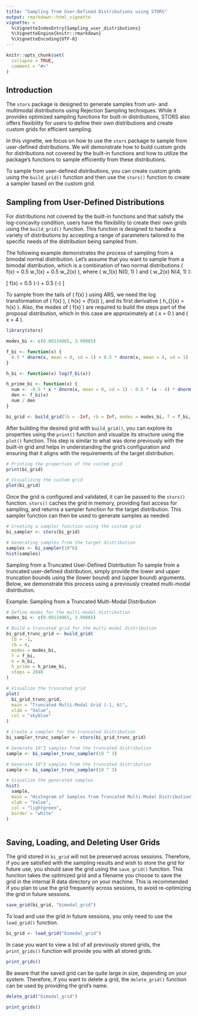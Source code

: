 ```yaml
---
title: "Sampling from User-Defined Distributions using STORS"
output: rmarkdown::html_vignette
vignette: >
  %\VignetteIndexEntry{Sampling_user_distributions}
  %\VignetteEngine{knitr::rmarkdown}
  %\VignetteEncoding{UTF-8}
---
```


```r
knitr::opts_chunk$set(
  collapse = TRUE,
  comment = "#>"
)
```

## Introduction

The `stors` package is designed to generate samples from uni- and multimodal distributions using Rejection Sampling techniques. While it provides optimized sampling functions for built-in distributions, STORS also offers flexibility for users to define their own distributions and create custom grids for efficient sampling.

In this vignette, we focus on how to use the `stors` package to sample from user-defined distributions. We will demonstrate how to build custom grids for distributions not covered by the built-in functions and how to utilize the package's functions to sample efficiently from these distributions.

To sample from user-defined distributions, you can create custom grids using the `build_grid()` function and then use the `stors()` function to create a sampler based on the custom grid.


## Sampling from User-Defined Distributions

For distributions not covered by the built-in functions and that satisfy the log-concavity condition, users have the flexibility to create their own grids using the `build_grid()` function. This function is designed to handle a variety of distributions by accepting a range of parameters tailored to the specific needs of the distribution being sampled from.

The following example demonstrates the process of sampling from a bimodal normal distribution. Let's assume that you want to sample from a bimodal distribution, which is a combination of two normal distributions \( f(x) = 0.5 w_1(x) + 0.5 w_2(x) \), where \( w_1(x) \sim N(0, 1) \) and \( w_2(x) \sim N(4, 1) \):

\[
f(x) =  0.5 \frac{1}{\sqrt{2 \pi}}  \exp\left(-\frac{x^2}{2}\right) + 0.5  \frac{1}{\sqrt{2 \pi}} \exp\left(-\frac{(x - 4)^2}{2}\right)
\]

To sample from the tails of \( f(x) \) using ARS, we need the log transformation of \( f(x) \), \( h(x) = \log(f(x)) \), and its first derivative \( h_{\text{prime}}(x) = \frac{d}{dx} h(x) \). Also, the modes of \( f(x) \) are required to build the steps part of the proposal distribution, which in this case are approximately at \( x = 0 \) and \( x = 4 \).

```r
library(stors)

modes_bi <- c(0.00134865, 3.99865)

f_bi <- function(x) {
  0.5 * dnorm(x, mean = 0, sd = 1) + 0.5 * dnorm(x, mean = 4, sd = 1)
}

h_bi <- function(x) log(f_bi(x))

h_prime_bi <- function(x) {
  num <- -0.5 * x * dnorm(x, mean = 0, sd = 1) - 0.5 * (x - 4) * dnorm(x, mean = 4, sd = 1)
  den <- f_bi(x)
  num / den
}

bi_grid <- build_grid(lb = -Inf, rb = Inf, modes = modes_bi, f = f_bi, h = h_bi, h_prime = h_prime_bi)
```

After building the desired grid with `build_grid()`, you can explore its properties using the `print()` function and visualize its structure using the `plot()` function. This step is similar to what was done previously with the built-in grid and helps in understanding the grid's configuration and ensuring that it aligns with the requirements of the target distribution.

```r
# Printing the properties of the custom grid
print(bi_grid)

# Visualizing the custom grid
plot(bi_grid)
```

Once the grid is configured and validated, it can be passed to the `stors()` function. `stors()` caches the grid in memory, providing fast access for sampling, and returns a sampler function for the target distribution. This sampler function can then be used to generate samples as needed.

```r
# Creating a sampler function using the custom grid
bi_sampler <- stors(bi_grid)

# Generating samples from the target distribution
samples <- bi_sampler(10^6)
hist(samples)
```

Sampling from a Truncated User-Defined Distribution
To sample from a truncated user-defined distribution, simply provide the lower and upper truncation bounds using the \code{lb} (lower bound) and \code{rb} (upper bound) arguments. Below, we demonstrate this process using a previously created multi-modal distribution.

Example: Sampling from a Truncated Multi-Modal Distribution
```r


# Define modes for the multi-modal distribution
modes_bi <- c(0.00134865, 3.99865)

# Build a truncated grid for the multi-modal distribution
bi_grid_trunc_grid <- build_grid(
  lb = -1,
  rb = 6,
  modes = modes_bi,
  f = f_bi,
  h = h_bi,
  h_prime = h_prime_bi,
  steps = 2040
)

# Visualize the truncated grid
plot(
  bi_grid_trunc_grid,
  main = "Truncated Multi-Modal Grid (-1, 6)",
  xlab = "Value",
  col = "skyblue"
)

# Create a sampler for the truncated distribution
bi_sampler_trunc_sampler <- stors(bi_grid_trunc_grid)

# Generate 10^3 samples from the truncated distribution
sample <- bi_sampler_trunc_sampler(10 ^ 3)

# Generate 10^3 samples from the truncated distribution
sample <- bi_sampler_trunc_sampler(10 ^ 3)

# Visualize the generated samples
hist(
  sample,
  main = "Histogram of Samples from Truncated Multi-Modal Distribution",
  xlab = "Value",
  col = "lightgreen",
  border = "white"
)



```

## Saving, Loading, and Deleting User Grids

The grid stored in `bi_grid` will not be preserved across sessions. Therefore, if you are satisfied with the sampling results and wish to store the grid for future use, you should save the grid using the `save_grid()` function. This function takes the optimized grid and a filename you choose to save the grid in the internal R data directory on your machine. This is recommended if you plan to use the grid frequently across sessions, to avoid re-optimizing the grid in future sessions.

```r
save_grid(bi_grid, "bimodal_grid")
```

To load and use the grid in future sessions, you only need to use the `load_grid()` function.

```r
bi_grid <- load_grid("bimodal_grid")
```

In case you want to view a list of all previously stored grids, the `print_grids()` function will provide you with all stored grids.

```r
print_grids()
```

Be aware that the saved grid can be quite large in size, depending on your system. Therefore, if you want to delete a grid, the `delete_grid()` function can be used by providing the grid's name.

```r
delete_grid("bimodal_grid")

print_grids()
```
